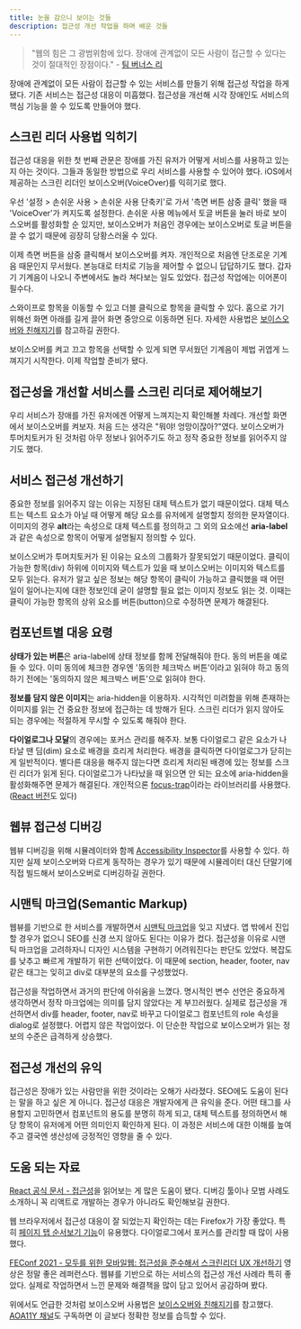 ```yaml
---
title: 눈을 감으니 보이는 것들
description: 접근성 개선 작업을 하며 배운 것들
---
```


> "웹의 힘은 그 광범위함에 있다. 장애에 관계없이 모든 사람이 접근할 수 있다는 것이 절대적인 장점이다." - [팀 버너스 리](https://www.w3.org/Press/IPO-announce)

장애에 관계없이 모든 사람이 접근할 수 있는 서비스를 만들기 위해 접근성 작업을 하게 됐다. 기존 서비스는 접근성 대응이 미흡했다. 접근성을 개선해 시각 장애인도 서비스의 핵심 기능을 쓸 수 있도록 만들어야 했다.

## 스크린 리더 사용법 익히기

접근성 대응을 위한 첫 번째 관문은 장애를 가진 유저가 어떻게 서비스를 사용하고 있는지 아는 것이다. 그들과 동일한 방법으로 우리 서비스를 사용할 수 있어야 했다. iOS에서 제공하는 스크린 리더인 보이스오버(VoiceOver)를 익히기로 했다.

우선 '설정 > 손쉬운 사용 > 손쉬운 사용 단축키'로 가서 '측면 버튼 삼중 클릭' 했을 때 'VoiceOver'가 켜지도록 설정한다. 손쉬운 사용 메뉴에서 토글 버튼을 눌러 바로 보이스오버를 활성화할 순 있지만, 보이스오버가 처음인 경우에는 보이스오버로 토글 버튼을 끌 수 없기 때문에 굉장히 당황스러울 수 있다.

이제 측면 버튼을 삼중 클릭해서 보이스오버를 켜자. 개인적으로 처음엔 단조로운 기계음 때문인지 무서웠다. 본능대로 터치로 기능을 제어할 수 없으니 답답하기도 했다. 갑자기 기계음이 나오니 주변에서도 놀라 쳐다보는 일도 있었다. 접근성 작업에는 이어폰이 필수다.

스와이프로 항목을 이동할 수 있고 더블 클릭으로 항목을 클릭할 수 있다. 홈으로 가기 위해선 화면 아래를 길게 끌어 화면 중앙으로 이동하면 된다. 자세한 사용법은 [보이스오버와 친해지기](https://youtu.be/M3JF7ZJixaY)를 참고하길 권한다.

보이스오버를 켜고 끄고 항목을 선택할 수 있게 되면 무서웠던 기계음이 제법 귀엽게 느껴지기 시작한다. 이제 작업할 준비가 됐다.

## 접근성을 개선할 서비스를 스크린 리더로 제어해보기

우리 서비스가 장애를 가진 유저에겐 어떻게 느껴지는지 확인해볼 차례다. 개선할 화면에서 보이스오버를 켜보자. 처음 드는 생각은 "뭐야! 엉망이잖아?"였다. 보이스오버가 투머치토커가 된 것처럼 아무 정보나 읽어주기도 하고 정작 중요한 정보를 읽어주지 않기도 했다.

## 서비스 접근성 개선하기

중요한 정보를 읽어주지 않는 이유는 지정된 대체 텍스트가 없기 때문이었다. 대체 텍스트는 텍스트 요소가 아닐 때 어떻게 해당 요소를 유저에게 설명할지 정의한 문자열이다. 이미지의 경우 **alt**라는 속성으로 대체 텍스트를 정의하고 그 외의 요소에선 **aria-label**과 같은 속성으로 항목이 어떻게 설명될지 정의할 수 있다.

보이스오버가 투머치토커가 된 이유는 요소의 그룹화가 잘못되었기 때문이었다. 클릭이 가능한 항목(div) 하위에 이미지와 텍스트가 있을 때 보이스오버는 이미지와 텍스트를 모두 읽는다. 유저가 알고 싶은 정보는 해당 항목이 클릭이 가능하고 클릭했을 때 어떤 일이 일어나는지에 대한 정보인데 굳이 설명할 필요 없는 이미지 정보도 읽는 것. 이때는 클릭이 가능한 항목의 상위 요소를 버튼(button)으로 수정하면 문제가 해결된다.

## 컴포넌트별 대응 요령

**상태가 있는 버튼**은 aria-label에 상태 정보를 함께 전달해줘야 한다. 동의 버튼을 예로 들 수 있다. 이미 동의에 체크한 경우엔 '동의한 체크박스 버튼'이라고 읽혀야 하고 동의하기 전에는 '동의하지 않은 체크박스 버튼'으로 읽혀야 한다.

**정보를 담지 않은 이미지**는 aria-hidden을 이용하자. 시각적인 미려함을 위해 존재하는 이미지를 읽는 건 중요한 정보에 접근하는 데 방해가 된다. 스크린 리더가 읽지 않아도 되는 경우에는 적절하게 무시할 수 있도록 해줘야 한다.

**다이얼로그나 모달**의 경우에는 포커스 관리를 해주자. 보통 다이얼로그 같은 요소가 나타날 땐 딤(dim) 요소로 배경을 흐리게 처리한다. 배경을 클릭하면 다이얼로그가 닫히는 게 일반적이다. 별다른 대응을 해주지 않는다면 흐리게 처리된 배경에 있는 정보를 스크린 리더가 읽게 된다. 다이얼로그가 나타났을 때 읽으면 안 되는 요소에 aria-hidden을 활성화해주면 문제가 해결된다. 개인적으론 [focus-trap](https://github.com/focus-trap/focus-trap)이라는 라이브러리를 사용했다. ([React 버전](https://github.com/focus-trap/focus-trap-react)도 있다)

## 웹뷰 접근성 디버깅

웹뷰 디버깅을 위해 시뮬레이터와 함께 [Accessibility Inspector](https://www.google.com/url?sa=t&rct=j&q=&esrc=s&source=web&cd=&ved=2ahUKEwifsLe2rdn2AhVkr1YBHd6lCn0QFnoECAcQAQ&url=https%3A%2F%2Fdeveloper.apple.com%2Flibrary%2Farchive%2Fdocumentation%2FAccessibility%2FConceptual%2FAccessibilityMacOSX%2FOSXAXTestingApps.html&usg=AOvVaw3Lkph0N6r8lYvQRvz5siyi)를 사용할 수 있다. 하지만 실제 보이스오버와 다르게 동작하는 경우가 있기 때문에 시뮬레이터 대신 단말기에 직접 빌드해서 보이스오버로 디버깅하길 권한다.

## 시맨틱 마크업(Semantic Markup)

웹뷰를 기반으로 한 서비스를 개발하면서 [시맨틱 마크업](https://developer.mozilla.org/ko/docs/Glossary/Semantics#html_%EC%8B%9C%EB%A7%A8%ED%8B%B1)을 잊고 지냈다. 앱 밖에서 진입할 경우가 없으니 SEO를 신경 쓰지 않아도 된다는 이유가 컸다. 접근성을 이유로 시맨틱 마크업을 고려하자니 디자인 시스템을 구현하기 어려워진다는 판단도 있었다. 복잡도를 낮추고 빠르게 개발하기 위한 선택이었다. 이 때문에 section, header, footer, nav 같은 태그는 잊히고 div로 대부분의 요소를 구성했었다.

접근성을 작업하면서 과거의 판단에 아쉬움을 느꼈다. 명시적인 변수 선언은 중요하게 생각하면서 정작 마크업에는 의미를 담지 않았다는 게 부끄러웠다. 실제로 접근성을 개선하면서 div를 header, footer, nav로 바꾸고 다이얼로그 컴포넌트의 role 속성을 dialog로 설정했다. 어렵지 않은 작업이었다. 이 단순한 작업으로 보이스오버가 읽는 정보의 수준은 급격하게 상승했다.

## 접근성 개선의 유익

접근성은 장애가 있는 사람만을 위한 것이라는 오해가 사라졌다. SEO에도 도움이 된다는 말을 하고 싶은 게 아니다. 접근성 대응은 개발자에게 큰 유익을 준다. 어떤 태그를 사용할지 고민하면서 컴포넌트의 용도를 분명히 하게 되고, 대체 텍스트를 정의하면서 해당 항목이 유저에게 어떤 의미인지 확인하게 된다. 이 과정은 서비스에 대한 이해를 높여주고 결국엔 생산성에 긍정적인 영향을 줄 수 있다.

## 도움 되는 자료

[React 공식 문서 - 접근성](https://ko.reactjs.org/docs/accessibility.html)을 읽어보는 게 많은 도움이 됐다. 디버깅 툴이나 모범 사례도 소개하니 꼭 리액트로 개발하는 경우가 아니라도 확인해보길 권한다.

웹 브라우저에서 접근성 대응이 잘 되었는지 확인하는 데는 Firefox가 가장 좋았다. 특히 [페이지 탭 순서보기 기능](https://developer.mozilla.org/ko/docs/Tools/Accessibility_inspector#show_web_page_tabbing_order)이 유용했다. 다이얼로그에서 포커스를 관리할 때 많이 사용했다.

[FEConf 2021 - 모두를 위한 모바일웹: 접근성을 준수해서 스크린리더 UX 개선하기](https://www.youtube.com/watch?v=tKj3xsXy9KM) 영상은 정말 좋은 레퍼런스다. 웹뷰를 기반으로 하는 서비스의 접근성 개선 사례라 특히 좋았다. 실제로 작업하면서 느낀 문제와 해결책을 많이 담고 있어서 공감하며 봤다.

위에서도 언급한 것처럼 보이스오버 사용법은 [보이스오버와 친해지기](https://youtu.be/M3JF7ZJixaY)를 참고했다. [AOA11Y 채널](https://www.youtube.com/c/AOA11Y)도 구독하면 이 글보다 정확한 정보를 습득할 수 있다.
